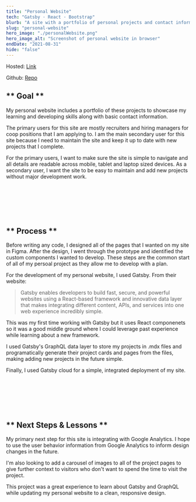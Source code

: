 ```yaml
---
title: "Personal Website"
tech: "Gatsby · React · Bootstrap"
blurb: "A site with a portfolio of personal projects and contact information."
slug: "personal-website"
hero_image: "./personalWebsite.png"
hero_image_alt: "Screenshot of personal website in browser"
endDate: "2021-08-31"
hide: "false"
---
```


Hosted: [Link](https://cormaccureton.gatsbyjs.io)

Github: [Repo](https://github.com/Cormac-C/Personal-Site-v2)

## ** Goal **

My personal website includes a portfolio of these projects to showcase my learning and developing skills along with basic contact information.

The primary users for this site are mostly recruiters and hiring managers for coop positions that I am applying to.
I am the main secondary user for this site because I need to maintain the site and keep it up to date with new projects that I complete.

For the primary users, I want to make sure the site is simple to navigate and all details are readable across mobile, tablet and laptop sized devices.
As a secondary user, I want the site to be easy to maintain and add new projects without major development work.

<br />
<br />
<br />
<br />
<br />

## ** Process **

Before writing any code, I designed all of the pages that I wanted on my site in Figma.
After the design, I went through the prototype and identified the custom components I wanted to develop.
These steps are the common start of all of my persoal project as they allow me to develop with a plan.

For the development of my personal website, I used Gatsby.
From their website:

> Gatsby enables developers to build fast, secure, and powerful websites using a React-based framework and innovative data layer that makes integrating different content, APIs, and services into one web experience incredibly simple.

This was my first time working with Gatsby but it uses React componenets so it was a good middle ground where I could leverage past experience while learning about a new framework.

I used Gatsby's GraphQL data layer to store my projects in .mdx files and programatically generate their project cards and pages from the files, making adding new projects in the future simple.

Finally, I used Gatsby cloud for a simple, integrated deployment of my site.

<br />
<br />
<br />
<br />
<br />

## ** Next Steps & Lessons **

My primary next step for this site is integrating with Google Analytics.
I hope to use the user behavior information from Google Analytics to inform design changes in the future.

I'm also looking to add a carousel of images to all of the project pages to give further context to visitors who don't want to spend the time to visit the project.

This project was a great experience to learn about Gatsby and GraphQL while updating my personal website to a clean, responsive design.

<br />
<br />
<br />
<br />
<br />
